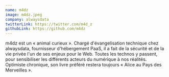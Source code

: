 ```yaml
---
name: m4dz
image: m4dz.jpeg
company: alwaysdata
twitterLink: https://twitter.com/m4d_z
githubLink: https://github.com/m4dz
---
```


m4dz est un « animal curieux ». Chargé d'évangelisation technique chez
alwaysdata, fournisseur d'hébergement PaaS, il a fait de la sécurité et de la
vie privée l'un de ses enjeux pour le Web. Toutes les technos y passent, pour
sensibiliser les différents acteurs du numérique à nos réalités. Optimiste
chronique, son livre préféré restera toujours « Alice au Pays des Merveilles ».